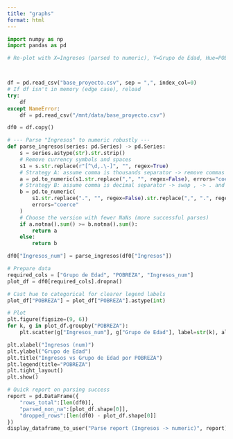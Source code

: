 ```yaml
---
title: "graphs"
format: html
---
```



```python
import numpy as np
import pandas as pd
```


```python
# Re-plot with X=Ingresos (parsed to numeric), Y=Grupo de Edad, Hue=POBREZA



df = pd.read_csv("base_proyecto.csv", sep = ",", index_col=0)
# If df isn't in memory (edge case), reload
try:
    df
except NameError:
    df = pd.read_csv("/mnt/data/base_proyecto.csv")

df0 = df.copy()

# --- Parse "Ingresos" to numeric robustly ---
def parse_ingresos(series: pd.Series) -> pd.Series:
    s = series.astype(str).str.strip()
    # Remove currency symbols and spaces
    s1 = s.str.replace(r"[^\d,.\-]", "", regex=True)
    # Strategy A: assume comma is thousands separator -> remove commas
    a = pd.to_numeric(s1.str.replace(",", "", regex=False), errors="coerce")
    # Strategy B: assume comma is decimal separator -> swap , -> . and remove dots as thousands
    b = pd.to_numeric(
        s1.str.replace(".", "", regex=False).str.replace(",", ".", regex=False),
        errors="coerce"
    )
    # Choose the version with fewer NaNs (more successful parses)
    if a.notna().sum() >= b.notna().sum():
        return a
    else:
        return b

df0["Ingresos_num"] = parse_ingresos(df0["Ingresos"])

# Prepare data
required_cols = ["Grupo de Edad", "POBREZA", "Ingresos_num"]
plot_df = df0[required_cols].dropna()

# Cast hue to categorical for clearer legend labels
plot_df["POBREZA"] = plot_df["POBREZA"].astype(int)

# Plot
plt.figure(figsize=(9, 6))
for k, g in plot_df.groupby("POBREZA"):
    plt.scatter(g["Ingresos_num"], g["Grupo de Edad"], label=str(k), alpha=0.8, s=20)

plt.xlabel("Ingresos (num)")
plt.ylabel("Grupo de Edad")
plt.title("Ingresos vs Grupo de Edad por POBREZA")
plt.legend(title="POBREZA")
plt.tight_layout()
plt.show()

# Quick report on parsing success
report = pd.DataFrame({
    "rows_total":[len(df0)],
    "parsed_non_na":[plot_df.shape[0]],
    "dropped_rows":[len(df0) - plot_df.shape[0]]
})
display_dataframe_to_user("Parse report (Ingresos -> numeric)", report)

```